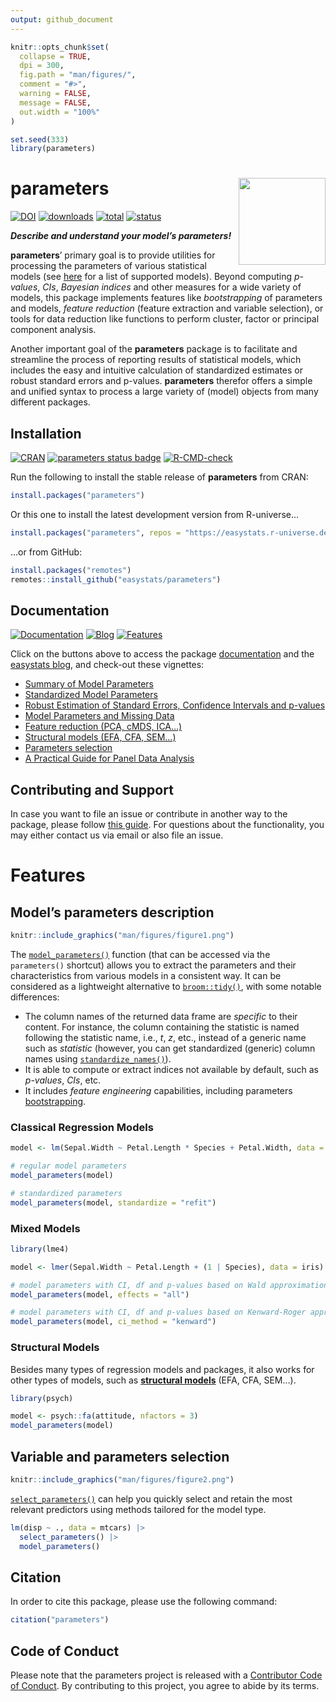 ```yaml
---
output: github_document
---
```


```r
knitr::opts_chunk$set(
  collapse = TRUE,
  dpi = 300,
  fig.path = "man/figures/",
  comment = "#>",
  warning = FALSE,
  message = FALSE,
  out.width = "100%"
)

set.seed(333)
library(parameters)
```

# parameters <img src="man/figures/logo.png" align="right" height="139" />

[![DOI](https://joss.theoj.org/papers/10.21105/joss.02445/status.svg)](https://doi.org/10.21105/joss.02445)
[![downloads](https://cranlogs.r-pkg.org/badges/parameters)](https://cran.r-project.org/package=parameters)
[![total](https://cranlogs.r-pkg.org/badges/grand-total/parameters)](https://cranlogs.r-pkg.org/) 
[![status](https://tinyverse.netlify.com/badge/parameters)](https://CRAN.R-project.org/package=parameters)

***Describe and understand your model's parameters!***

**parameters**' primary goal is to provide utilities for processing the parameters of various statistical models (see [here](https://easystats.github.io/insight/) for a list of supported models). Beyond computing *p-values*, *CIs*, *Bayesian indices* and other measures for a wide variety of models, this package implements features like *bootstrapping* of parameters and models, *feature reduction* (feature extraction and variable selection), or tools for data reduction like functions to perform cluster, factor or principal component analysis.

Another important goal of the **parameters** package is to facilitate and streamline the process of reporting results of statistical models, which includes the easy and intuitive calculation of standardized estimates or robust standard errors and p-values. **parameters** therefor offers a simple and unified syntax to process a large variety of (model) objects from many different packages.

## Installation

[![CRAN](https://www.r-pkg.org/badges/version/parameters)](https://cran.r-project.org/package=parameters) [![parameters status badge](https://easystats.r-universe.dev/badges/parameters)](https://easystats.r-universe.dev) [![R-CMD-check](https://github.com/easystats/parameters/workflows/R-check/badge.svg?branch=main)](https://github.com/easystats/parameters/actions)

Run the following to install the stable release of **parameters** from CRAN:

```r
install.packages("parameters")
```

Or this one to install the latest development version from R-universe...

```r
install.packages("parameters", repos = "https://easystats.r-universe.dev")
```

...or from GitHub:

```r
install.packages("remotes")
remotes::install_github("easystats/parameters")
```

## Documentation

[![Documentation](https://img.shields.io/badge/documentation-parameters-orange.svg?colorB=E91E63)](https://easystats.github.io/parameters/)
[![Blog](https://img.shields.io/badge/blog-easystats-orange.svg?colorB=FF9800)](https://easystats.github.io/blog/posts/)
[![Features](https://img.shields.io/badge/features-parameters-orange.svg?colorB=2196F3)](https://easystats.github.io/parameters/reference/index.html) 

Click on the buttons above to access the package [documentation](https://easystats.github.io/parameters/) and the [easystats blog](https://easystats.github.io/blog/posts/), and check-out these vignettes:

- [Summary of Model Parameters](https://easystats.github.io/parameters/articles/model_parameters.html)
- [Standardized Model Parameters](https://easystats.github.io/parameters/articles/model_parameters_standardized.html)
- [Robust Estimation of Standard Errors, Confidence Intervals and p-values](https://easystats.github.io/parameters/articles/model_parameters_robust.html)
- [Model Parameters and Missing Data](https://easystats.github.io/parameters/articles/model_parameters_mice.html)
- [Feature reduction (PCA, cMDS, ICA...)](https://easystats.github.io/parameters/articles/parameters_reduction.html)
- [Structural models (EFA, CFA, SEM...)](https://easystats.github.io/parameters/articles/efa_cfa.html)
- [Parameters selection](https://easystats.github.io/parameters/articles/parameters_selection.html)
- [A Practical Guide for Panel Data Analysis](https://easystats.github.io/parameters/articles/demean.html)

## Contributing and Support

In case you want to file an issue or contribute in another way to the package, please follow [this guide](https://github.com/easystats/parameters/blob/master/.github/CONTRIBUTING.md). For questions about the functionality, you may either contact us via email or also file an issue.


# Features
 
## Model's parameters description

```r
knitr::include_graphics("man/figures/figure1.png")
```

The [`model_parameters()`](https://easystats.github.io/parameters/articles/model_parameters.html) function (that can be accessed via the `parameters()` shortcut) allows you to extract the parameters and their characteristics from various models in a consistent way. It can be considered as a lightweight alternative to [`broom::tidy()`](https://github.com/tidymodels/broom), with some notable differences: 

- The column names of the returned data frame are *specific* to their content. For instance, the column containing the statistic is named following the statistic name, i.e., *t*, *z*, etc., instead of a generic name such as *statistic* (however, you can get standardized (generic) column names using [`standardize_names()`](https://easystats.github.io/insight/reference/standardize_names.html)).
- It is able to compute or extract indices not available by default, such as *p-values*, *CIs*, etc.
- It includes *feature engineering* capabilities, including parameters [bootstrapping](https://easystats.github.io/parameters/reference/bootstrap_parameters.html).


### Classical Regression Models

```r
model <- lm(Sepal.Width ~ Petal.Length * Species + Petal.Width, data = iris)

# regular model parameters
model_parameters(model)

# standardized parameters
model_parameters(model, standardize = "refit")
```

### Mixed Models

```r
library(lme4)

model <- lmer(Sepal.Width ~ Petal.Length + (1 | Species), data = iris)

# model parameters with CI, df and p-values based on Wald approximation
model_parameters(model, effects = "all")

# model parameters with CI, df and p-values based on Kenward-Roger approximation
model_parameters(model, ci_method = "kenward")
```

### Structural Models

Besides many types of regression models and packages, it also works for other types of models, such as [**structural models**](https://easystats.github.io/parameters/articles/efa_cfa.html) (EFA, CFA, SEM...).

```r
library(psych)

model <- psych::fa(attitude, nfactors = 3)
model_parameters(model)
```



## Variable and parameters selection

```r
knitr::include_graphics("man/figures/figure2.png")
```

[`select_parameters()`](https://easystats.github.io/parameters/articles/parameters_selection.html) can help you quickly select and retain the most relevant predictors using methods tailored for the model type.

```r
lm(disp ~ ., data = mtcars) |>
  select_parameters() |>
  model_parameters()
```

## Citation

In order to cite this package, please use the following command:

```r
citation("parameters")
```

## Code of Conduct
  
Please note that the parameters project is released with a [Contributor Code of Conduct](https://www.contributor-covenant.org/version/2/1/code_of_conduct/). By contributing to this project, you agree to abide by its terms.
